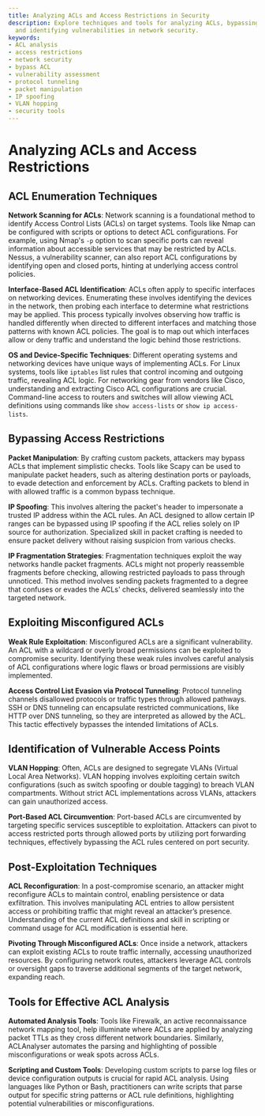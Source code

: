 ```yaml
---
title: Analyzing ACLs and Access Restrictions in Security
description: Explore techniques and tools for analyzing ACLs, bypassing access restrictions,
  and identifying vulnerabilities in network security.
keywords:
- ACL analysis
- access restrictions
- network security
- bypass ACL
- vulnerability assessment
- protocol tunneling
- packet manipulation
- IP spoofing
- VLAN hopping
- security tools
---
```


# Analyzing ACLs and Access Restrictions

## ACL Enumeration Techniques

**Network Scanning for ACLs**: Network scanning is a foundational method to identify Access Control Lists (ACLs) on target systems. Tools like Nmap can be configured with scripts or options to detect ACL configurations. For example, using Nmap's `-p` option to scan specific ports can reveal information about accessible services that may be restricted by ACLs. Nessus, a vulnerability scanner, can also report ACL configurations by identifying open and closed ports, hinting at underlying access control policies.

**Interface-Based ACL Identification**: ACLs often apply to specific interfaces on networking devices. Enumerating these involves identifying the devices in the network, then probing each interface to determine what restrictions may be applied. This process typically involves observing how traffic is handled differently when directed to different interfaces and matching those patterns with known ACL policies. The goal is to map out which interfaces allow or deny traffic and understand the logic behind those restrictions.

**OS and Device-Specific Techniques**: Different operating systems and networking devices have unique ways of implementing ACLs. For Linux systems, tools like `iptables` list rules that control incoming and outgoing traffic, revealing ACL logic. For networking gear from vendors like Cisco, understanding and extracting Cisco ACL configurations are crucial. Command-line access to routers and switches will allow viewing ACL definitions using commands like `show access-lists` or `show ip access-lists`.

## Bypassing Access Restrictions

**Packet Manipulation**: By crafting custom packets, attackers may bypass ACLs that implement simplistic checks. Tools like Scapy can be used to manipulate packet headers, such as altering destination ports or payloads, to evade detection and enforcement by ACLs. Crafting packets to blend in with allowed traffic is a common bypass technique.

**IP Spoofing**: This involves altering the packet's header to impersonate a trusted IP address within the ACL rules. An ACL designed to allow certain IP ranges can be bypassed using IP spoofing if the ACL relies solely on IP source for authorization. Specialized skill in packet crafting is needed to ensure packet delivery without raising suspicion from various checks.

**IP Fragmentation Strategies**: Fragmentation techniques exploit the way networks handle packet fragments. ACLs might not properly reassemble fragments before checking, allowing restricted payloads to pass through unnoticed. This method involves sending packets fragmented to a degree that confuses or evades the ACLs' checks, delivered seamlessly into the targeted network.

## Exploiting Misconfigured ACLs

**Weak Rule Exploitation**: Misconfigured ACLs are a significant vulnerability. An ACL with a wildcard or overly broad permissions can be exploited to compromise security. Identifying these weak rules involves careful analysis of ACL configurations where logic flaws or broad permissions are visibly implemented.

**Access Control List Evasion via Protocol Tunneling**: Protocol tunneling channels disallowed protocols or traffic types through allowed pathways. SSH or DNS tunneling can encapsulate restricted communications, like HTTP over DNS tunneling, so they are interpreted as allowed by the ACL. This tactic effectively bypasses the intended limitations of ACLs.

## Identification of Vulnerable Access Points

**VLAN Hopping**: Often, ACLs are designed to segregate VLANs (Virtual Local Area Networks). VLAN hopping involves exploiting certain switch configurations (such as switch spoofing or double tagging) to breach VLAN compartments. Without strict ACL implementations across VLANs, attackers can gain unauthorized access.

**Port-Based ACL Circumvention**: Port-based ACLs are circumvented by targeting specific services susceptible to exploitation. Attackers can pivot to access restricted ports through allowed ports by utilizing port forwarding techniques, effectively bypassing the ACL rules centered on port security.

## Post-Exploitation Techniques

**ACL Reconfiguration**: In a post-compromise scenario, an attacker might reconfigure ACLs to maintain control, enabling persistence or data exfiltration. This involves manipulating ACL entries to allow persistent access or prohibiting traffic that might reveal an attacker’s presence. Understanding of the current ACL definitions and skill in scripting or command usage for ACL modification is essential here.

**Pivoting Through Misconfigured ACLs**: Once inside a network, attackers can exploit existing ACLs to route traffic internally, accessing unauthorized resources. By configuring network routes, attackers leverage ACL controls or oversight gaps to traverse additional segments of the target network, expanding reach.

## Tools for Effective ACL Analysis

**Automated Analysis Tools**: Tools like Firewalk, an active reconnaissance network mapping tool, help illuminate where ACLs are applied by analyzing packet TTLs as they cross different network boundaries. Similarly, ACLAnalyser automates the parsing and highlighting of possible misconfigurations or weak spots across ACLs.

**Scripting and Custom Tools**: Developing custom scripts to parse log files or device configuration outputs is crucial for rapid ACL analysis. Using languages like Python or Bash, practitioners can write scripts that parse output for specific string patterns or ACL rule definitions, highlighting potential vulnerabilities or misconfigurations.